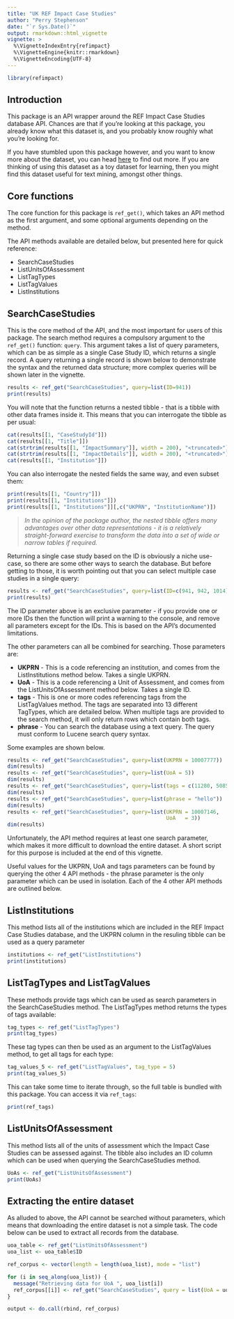 ```yaml
---
title: "UK REF Impact Case Studies"
author: "Perry Stephenson"
date: "`r Sys.Date()`"
output: rmarkdown::html_vignette
vignette: >
  %\VignetteIndexEntry{refimpact}
  %\VignetteEngine{knitr::rmarkdown}
  %\VignetteEncoding{UTF-8}
---
```


```r
library(refimpact)
```

## Introduction

This package is an API wrapper around the REF Impact Case Studies database API. 
Chances are that if you're looking at this package, you already know what this
dataset is, and you probably know roughly what you're looking for. 

If you have stumbled upon this package however, and you want to know more about
the dataset, you can head [here](http://impact.ref.ac.uk) to find out more. If
you are thinking of using this dataset as a toy dataset for learning, then you 
might find this dataset useful for text mining, amongst other things.

## Core functions

The core function for this package is `ref_get()`, which takes an API method as
the first argument, and some optional arguments depending on the method.

The API methods available are detailed below, but presented here for quick 
reference:

* SearchCaseStudies
* ListUnitsOfAssessment
* ListTagTypes
* ListTagValues
* ListInstitutions

## SearchCaseStudies

This is the core method of the API, and the most important for users of this
package. The search method requires a compulsory argument to the `ref_get()`
function: `query`. This argument takes a list of query parameters, which can be
as simple as a single Case Study ID, which returns a single record. A query
returning a single record is shown below to demonstrate the syntax and the 
returned data structure; more complex queries will be shown later in the 
vignette.

```r
results <- ref_get("SearchCaseStudies", query=list(ID=941))
print(results)
```

You will note that the function returns a nested tibble - that is a tibble with
other data frames inside it. This means that you can interrogate the tibble as
per usual:

```r
cat(results[[1, "CaseStudyId"]])
cat(results[[1, "Title"]])
cat(strtrim(results[[1, "ImpactSummary"]], width = 200), "<truncated>")
cat(strtrim(results[[1, "ImpactDetails"]], width = 200), "<truncated>")
cat(results[[1, "Institution"]])
```

You can also interrogate the nested fields the same way, and even subset them:

```r
print(results[[1, "Country"]])
print(results[[1, "Institutions"]])
print(results[[1, "Institutions"]][,c("UKPRN", "InstitutionName")])
```

> _In the opinion of the package author, the nested tibble offers many
advantages over other data representations - it is a relatively straight-forward
exercise to transform the data into a set of wide or narrow tables if required._

Returning a single case study based on the ID is obviously a niche use-case, so
there are some other ways to search the database. But before getting to those, 
it is worth pointing out that you can select multiple case studies in a single
query:

```r
results <- ref_get("SearchCaseStudies", query=list(ID=c(941, 942, 1014)))
print(results)
```

The ID parameter above is an exclusive parameter - if you provide one or more 
IDs then the function will print a warning to the console, and remove all 
parameters except for the IDs. This is based on the API's documented 
limitations.

The other parameters can all be combined for searching. Those parameters are:

* **UKPRN** - This is a code referencing an institution, and comes from the 
  ListInstitutions method below. Takes a single UKPRN.
* **UoA** - This is a code referencing a Unit of Assessment, and comes from the
  ListUnitsOfAssessment method below. Takes a single ID.
* **tags** - This is one or more codes referencing tags from the ListTagValues 
  method. The tags are separated into 13 different TagTypes, which are detailed
  below. When multiple tags are provided to the search method, it will only 
  return rows which contain both tags.
* **phrase** - You can search the database using a text query. The query must
  conform to Lucene search query syntax.
  
Some examples are shown below.

```r
results <- ref_get("SearchCaseStudies", query=list(UKPRN = 10007777))
dim(results)
results <- ref_get("SearchCaseStudies", query=list(UoA = 5))
dim(results)
results <- ref_get("SearchCaseStudies", query=list(tags = c(11280, 5085)))
dim(results)
results <- ref_get("SearchCaseStudies", query=list(phrase = "hello"))
dim(results)
results <- ref_get("SearchCaseStudies", query=list(UKPRN = 10007146,
                                                   UoA   = 3))
dim(results)
```

Unfortunately, the API method requires at least one search parameter, which 
makes it more difficult to download the entire dataset. A short script for this
purpose is included at the end of this vignette.

Useful values for the UKPRN, UoA and tags parameters can be found by querying 
the other 4 API methods - the phrase parameter is the only parameter which can 
be used in isolation. Each of the 4 other API methods are outlined below.

## ListInstitutions

This method lists all of the institutions which are included in the REF Impact
Case Studies database, and the UKPRN column in the resuling tibble can be used
as a query parameter

```r
institutions <- ref_get("ListInstitutions")
print(institutions)
```

## ListTagTypes and ListTagValues

These methods provide tags which can be used as search parameters in the 
SearchCaseStudies method. The ListTagTypes method returns the types of tags 
available:

```r
tag_types <- ref_get("ListTagTypes")
print(tag_types)
```

These tag types can then be used as an argument to the ListTagValues method, to
get all tags for each type:

```r
tag_values_5 <- ref_get("ListTagValues", tag_type = 5)
print(tag_values_5)
```

This can take some time to iterate through, so the full table is bundled with 
this package. You can access it via `ref_tags`:

```r
print(ref_tags)
```

## ListUnitsOfAssessment

This method lists all of the units of assessment which the Impact
Case Studies can be assessed against. The tibble also includes an ID column
which can be used when querying the SearchCaseStudies method.

```r
UoAs <- ref_get("ListUnitsOfAssessment")
print(UoAs)
```

## Extracting the entire dataset

As alluded to above, the API cannot be searched without parameters, which means
that downloading the entire dataset is not a simple task. The code below
can be used to extract all records from the database.

```r
uoa_table <- ref_get("ListUnitsOfAssessment")
uoa_list <- uoa_table$ID

ref_corpus <- vector(length = length(uoa_list), mode = "list")

for (i in seq_along(uoa_list)) {
  message("Retrieving data for UoA ", uoa_list[i])
  ref_corpus[[i]] <- ref_get("SearchCaseStudies", query = list(UoA = uoa_list[i]))
}

output <- do.call(rbind, ref_corpus)
```
